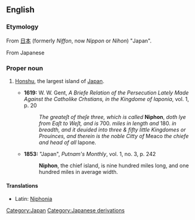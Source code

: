 ==English==

===Etymology===
From {{etyl|ja|sort=niphon}} [[日本]] (formerly ''Niffon'', now ''Nippon'' or ''Nihon'') "Japan".

From Japanese 
===Proper noun===
{{en-proper-noun}}

# {{obsolete}} [[Honshu]], the largest island of [[Japan]].
#*'''1619:''' W. W. Gent, ''A Briefe Relation of the Persecution Lately Made Against the Catholike Crhstians, in the Kingdome of Iaponia'', vol. 1, p. 20
#*:''The greateſt of theſe three, which is called'' '''Niphon''', ''doth lye from Eaſt to Weſt, and is'' 700. ''miles in length and'' 180. ''in breadth, and it deuided into three & fifty little Kingdomes or Prouinces, and therein is the noble Citty of'' Meaco ''the chiefe and head of all'' Iapone.
#*'''1853:''' "Japan", ''Putnam's Monthly'', vol. 1, no. 3, p. 242
#*:'''Niphon''', the chief island, is nine hundred miles long, and one hundred miles in average width.

====Translations====
{{top}}
*Latin: [[Niphonia]] {{f}}
{{mid}}
{{bottom}}

[[Category:Japan]]
[[Category:Japanese derivations]]